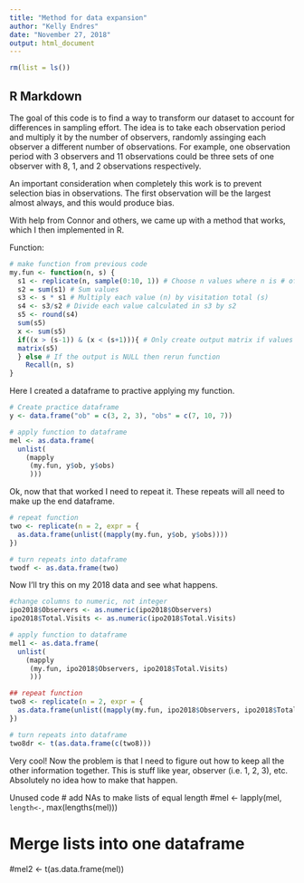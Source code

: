 ```yaml
---
title: "Method for data expansion"
author: "Kelly Endres"
date: "November 27, 2018"
output: html_document
---
```


```r
rm(list = ls())
```

## R Markdown

The goal of this code is to find a way to transform our dataset to account for differences in sampling effort. The idea is to take each observation period and multiply it by the number of observers, randomly assinging each observer a different number of observations. For example, one observation period with 3 observers and 11 observations could be three sets of one observer with 8, 1, and 2 observations respectively. 

An important consideration when completely this work is to prevent selection bias in observations. The first observation will be the largest almost always, and this would produce bias. 

With help from Connor and others, we came up with a method that works, which I then implemented in R.

Function: 
```r
# make function from previous code
my.fun <- function(n, s) {
  s1 <- replicate(n, sample(0:10, 1)) # Choose n values where n is # of observers
  s2 = sum(s1) # Sum values
  s3 <- s * s1 # Multiply each value (n) by visitation total (s)
  s4 <- s3/s2 # Divide each value calculated in s3 by s2
  s5 <- round(s4)
  sum(s5)
  x <- sum(s5)
  if((x > (s-1)) & (x < (s+1))){ # Only create output matrix if values round to number of observations 
  matrix(s5)
  } else # If the output is NULL then rerun function
    Recall(n, s)
}


```

Here I created a dataframe to practive applying my function. 

```r
# Create practice dataframe
y <- data.frame("ob" = c(3, 2, 3), "obs" = c(7, 10, 7))

# apply function to dataframe
mel <- as.data.frame(
  unlist(
    (mapply
     (my.fun, y$ob, y$obs)
     )))

```

Ok, now that that worked I need to repeat it. These repeats will all need to make up the end dataframe.

```r
# repeat function
two <- replicate(n = 2, expr = {
  as.data.frame(unlist((mapply(my.fun, y$ob, y$obs))))
})

# turn repeats into dataframe
twodf <- as.data.frame(two)
```

Now I'll try this on my 2018 data and see what happens. 

```r
#change columns to numeric, not integer
ipo2018$Observers <- as.numeric(ipo2018$Observers)
ipo2018$Total.Visits <- as.numeric(ipo2018$Total.Visits)

# apply function to dataframe
mel1 <- as.data.frame(
  unlist(
    (mapply
     (my.fun, ipo2018$Observers, ipo2018$Total.Visits)
     )))

## repeat function
two8 <- replicate(n = 2, expr = {
  as.data.frame(unlist((mapply(my.fun, ipo2018$Observers, ipo2018$Total.Visits))))
})

# turn repeats into dataframe
two8dr <- t(as.data.frame(c(two8)))
```



Very cool! Now the problem is that I need to figure out how to keep all the other information together. This is stuff like year, observer (i.e. 1, 2, 3), etc. Absolutely no idea how to make that happen. 


Unused code
# add NAs to make lists of equal length 
#mel <- lapply(mel, `length<-`, max(lengths(mel)))

# Merge lists into one dataframe
#mel2 <- t(as.data.frame(mel))



